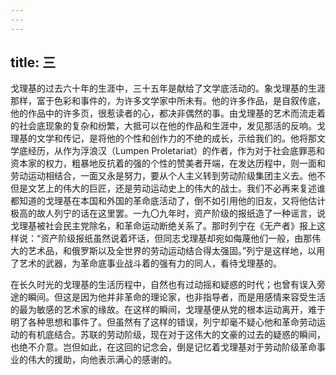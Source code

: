 ```yaml
---
---
---
```

title: 三
---



戈理基的过去六十年的生涯中，三十五年是献给了文学底活动的。象戈理基的生涯那样，富于色彩和事件的，为许多文学家中所未有。他的许多作品，是自叙传底，他的作品中的许多页，很惹读者的心，都决非偶然的事。由戈理基的艺术而流走着的社会底现象的复杂和纷繁，大抵可以在他的作品和生涯中，发见那活的反响。戈理基的文学和传记，是将他的个性和创作力的不绝的成长，示给我们的。他将那文学底经历，从作为浮浪汉（Lumpen Proletariat）的作者，作为对于社会底罪恶和资本家的权力，粗暴地反抗着的强的个性的赞美者开端，在发达历程中，则一面和劳动运动相结合，一面又永是努力，要从个人主义转到劳动阶级集团主义去。他不但是文艺上的伟大的巨匠，还是劳动运动史上的伟大的战士。我们不必再来复述谁都知道的戈理基在本国和外国的革命底活动了，倒不如引用他的旧友，又将他估计极高的故人列宁的话在这里罢。一九〇九年时，资产阶级的报纸造了一种谣言，说戈理基被社会民主党除名，和革命运动断绝关系了。那时列宁在《无产者》报上这样说：“资产阶级报纸虽然说着坏话，但同志戈理基却宛如侮蔑他们一般，由那伟大的艺术品，和俄罗斯以及全世界的劳动运动结合得太强固。”列宁是这样地，以用了艺术的武器，为革命底事业战斗着的强有力的同人，看待戈理基的。

在长久时光的戈理基的生活历程中，自然也有过动摇和疑惑的时代；也曾有误入旁途的瞬间。但这是因为他并非革命的理论家，也非指导者，而是用感情来容受生活的最为敏感的艺术家的缘故。在这样的瞬间，戈理基便从党的根本运动离开，难于明了各种思想和事件了。但虽然有了这样的错误，列宁却毫不疑心他和革命劳动运动的有机底结合。苏联的劳动阶级，现在对于这伟大的文豪的过去的疑惑的瞬间，也绝不介意。岂但如此，在这回的记念会，倒是记忆着戈理基对于劳动阶级革命事业的伟大的援助，向他表示满心的感谢的。